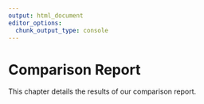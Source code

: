 ```yaml
---
output: html_document
editor_options: 
  chunk_output_type: console
---
```


# Comparison Report

This chapter details the results of our comparison report. 
